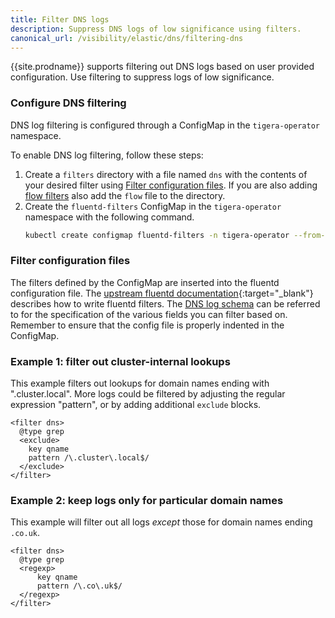 ```yaml
---
title: Filter DNS logs
description: Suppress DNS logs of low significance using filters. 
canonical_url: /visibility/elastic/dns/filtering-dns
---
```


{{site.prodname}} supports filtering out DNS logs based on user provided
configuration. Use filtering to suppress logs of low significance.

### Configure DNS filtering

DNS log filtering is configured through a ConfigMap in the `tigera-operator`
namespace.

To enable DNS log filtering, follow these steps:

1. Create a `filters` directory with a file named `dns` with the contents of
   your desired filter using [Filter configuration files](#filter-configuration-files).
   If you are also adding [flow filters]({{site.baseurl}}/visibility/elastic/flow/filtering) also add the `flow` file
   to the directory.
1. Create the `fluentd-filters` ConfigMap in the `tigera-operator` namespace
   with the following command.
   ```bash
   kubectl create configmap fluentd-filters -n tigera-operator --from-file=filters
   ```

### Filter configuration files

The filters defined by the ConfigMap are inserted into the fluentd configuration file.
The [upstream fluentd documentation](https://docs.fluentd.org/filter/grep){:target="_blank"}
describes how to write fluentd filters.  The [DNS log schema](/visibility/elastic/dns/dns-logs) can be referred to
for the specification of the various fields you can filter based on.  Remember to ensure
that the config file is properly indented in the ConfigMap.

### Example 1: filter out cluster-internal lookups

This example filters out lookups for domain names ending with ".cluster.local".  More
logs could be filtered by adjusting the regular expression "pattern", or by adding
additional `exclude` blocks.

```
<filter dns>
  @type grep
  <exclude>
    key qname
    pattern /\.cluster\.local$/
  </exclude>
</filter>
```

### Example 2: keep logs only for particular domain names

This example will filter out all logs *except* those for domain names ending `.co.uk`.

```
<filter dns>
  @type grep
  <regexp>
      key qname
      pattern /\.co\.uk$/
  </regexp>
</filter>
```
